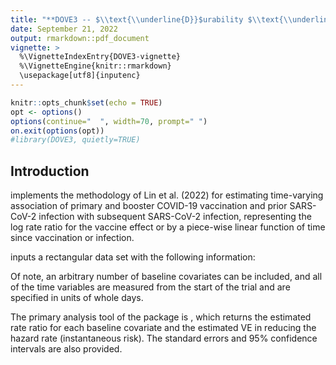 ```yaml
---
title: "**DOVE3 -- $\\text{\\underline{D}}$urability $\\text{\\underline{O}}$f $\\text{\\underline{V}}$accine $\\text{\\underline{E}}$fficacy 3**"
date: September 21, 2022
output: rmarkdown::pdf_document
vignette: >
  %\VignetteIndexEntry{DOVE3-vignette}
  %\VignetteEngine{knitr::rmarkdown}
  \usepackage[utf8]{inputenc}
---
```


```r
knitr::opts_chunk$set(echo = TRUE)
opt <- options()
options(continue="  ", width=70, prompt=" ")
on.exit(options(opt))
#library(DOVE3, quietly=TRUE)
```

## Introduction

\textbf{DOVE3} implements the methodology of Lin et al. (2022) for estimating time-varying association of 
primary and booster COVID-19 vaccination and prior SARS-CoV-2 infection with subsequent SARS-CoV-2 infection, 
representing the log rate ratio for the vaccine effect or by a piece-wise linear function of time since 
vaccination or infection.

\textbf{DOVE3} inputs a rectangular data set with the following information:

\begin{itemize}
\item \textbf{Entry time}: The time when the participant enters the trial. 
  
\item \textbf{Vaccination time}: The time when vaccination takes place.
  
\item \textbf{Covariates}: Baseline covariates (e.g., priority group, age, gender).
\end{itemize}

\noindent Of note, an arbitrary number of baseline covariates can be included,
and all of the time variables are measured from the start of the trial and are 
specified in units of whole days. 

\vspace{.15in}

The primary analysis tool of the package is \textit{dove3()}, which
returns the estimated rate ratio for each baseline covariate and
the estimated VE in reducing the hazard rate (instantaneous risk).
The standard errors and 95\% confidence intervals are also provided.

